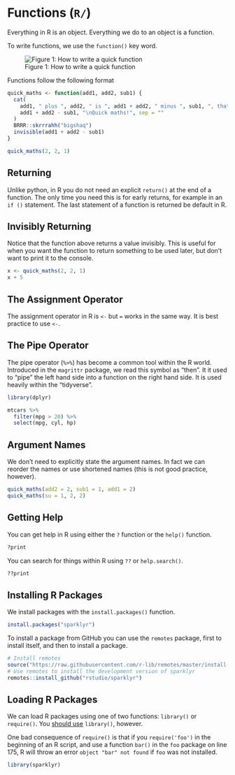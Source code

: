 # Functions (`R/`)

Everything in R is an object. Everything we do to an object is a function.

To write functions, we use the `function()` key word.

![Figure 1: How to write a quick function](https://media.giphy.com/media/C9E08n1ssdGuudtQFk/giphy.gif)

Functions follow the following format

```r
quick_maths <- function(add1, add2, sub1) {
  cat(
    add1, " plus ", add2, " is ", add1 + add2, " minus ", sub1, ", that's ",
    add1 + add2 - sub1, "\nQuick maths!", sep = ""
  )
  BRRR::skrrrahh("bigshaq")
  invisible(add1 + add2 - sub1)
}

quick_maths(2, 2, 1)
```

## Returning

Unlike python, in R you do not need an explicit `return()` at the end of a function. The only time you need this is for early returns, for example in an `if ()` statement. The last statement of a function is returned be default in R.

## Invisibly Returning

Notice that the function above returns a value invisibly. This is useful for when you want the function to return something to be used later, but don't want to print it to the console.

```r
x <- quick_maths(2, 2, 1)
x + 5
```

## The Assignment Operator

The assignment operator in R is `<-` but `=` works in the same way. It is best practice to use `<-`.

## The Pipe Operator

The pipe operator (`%>%`) has become a common tool within the R world. Introduced in the `magrittr` package, we read this symbol as "then". It it used to "pipe" the left hand side into a function on the right hand side. It is used heavily within the "tidyverse".

```r
library(dplyr)

mtcars %>% 
  filter(mpg > 20) %>% 
  select(mpg, cyl, hp)
```

## Argument Names

We don't need to explicitly state the argument names. In fact we can reorder the names or use shortened names (this is not good practice, however).

```r
quick_maths(add2 = 2, sub1 = 1, add1 = 2)
quick_maths(su = 1, 2, 2)
```

## Getting Help

You can get help in R using either the `?` function or the `help()` function.

```r
?print
```

You can search for things within R using `??` or `help.search()`.

```r
??print
```

## Installing R Packages

We install packages with the `install.packages()` function.

```r
install.packages("sparklyr")
```

To install a package from GitHub you can use the `remotes` package, first to install itself, and then to install a package.

```r
# Install remotes
source("https://raw.githubusercontent.com/r-lib/remotes/master/install-github.R")$value("r-lib/remotes")
# Use remotes to install the development version of sparklyr
remotes::install_github("rstudio/sparklyr")
```

## Loading R Packages

We can load R packages using one of two functions: `library()` or `require()`. You [should use](https://yihui.name/en/2014/07/library-vs-require/) `library()`, however. 

One bad consequence of `require()` is that if you `require('foo')` in the beginning of an R script, and use a function `bar()` in the `foo` package on line 175, R will throw an error `object "bar" not found` if `foo` was not installed.

```r
library(sparklyr)
```